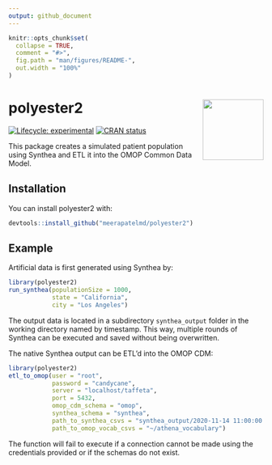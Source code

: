 ```yaml
---
output: github_document
---
```


<!-- README.md is generated from README.Rmd. Please edit that file -->

```r
knitr::opts_chunk$set(
  collapse = TRUE,
  comment = "#>",
  fig.path = "man/figures/README-",
  out.width = "100%"
)
```


# polyester2 <img src="man/figures/logo.png" align="right" alt="" width="120" />  

<!-- badges: start -->
[![Lifecycle: experimental](https://img.shields.io/badge/lifecycle-experimental-orange.svg)](https://www.tidyverse.org/lifecycle/#experimental)
[![CRAN status](https://www.r-pkg.org/badges/version/polyester2)](https://CRAN.R-project.org/package=polyester2)
<!-- badges: end -->

This package creates a simulated patient population using Synthea and ETL it into the OMOP Common Data Model.  


## Installation

You can install polyester2 with:

``` r
devtools::install_github("meerapatelmd/polyester2")
```


## Example

Artificial data is first generated using Synthea by:

```r
library(polyester2)
run_synthea(populationSize = 1000,
            state = "California",
            city = "Los Angeles")
```

The output data is located in a subdirectory `synthea_output` folder in the working directory named by timestamp. This way, multiple rounds of Synthea can be executed and saved without being overwritten.  


The native Synthea output can be ETL'd into the OMOP CDM:  

```r
library(polyester2)
etl_to_omop(user = "root",
            password = "candycane",
            server = "localhost/taffeta",
            port = 5432,
            omop_cdm_schema = "omop",
            synthea_schema = "synthea",
            path_to_synthea_csvs = "synthea_output/2020-11-14 11:00:00:00/csv",
            path_to_omop_vocab_csvs = "~/athena_vocabulary")
```

The function will fail to execute if a connection cannot be made using the credentials provided or if the schemas do not exist.  
